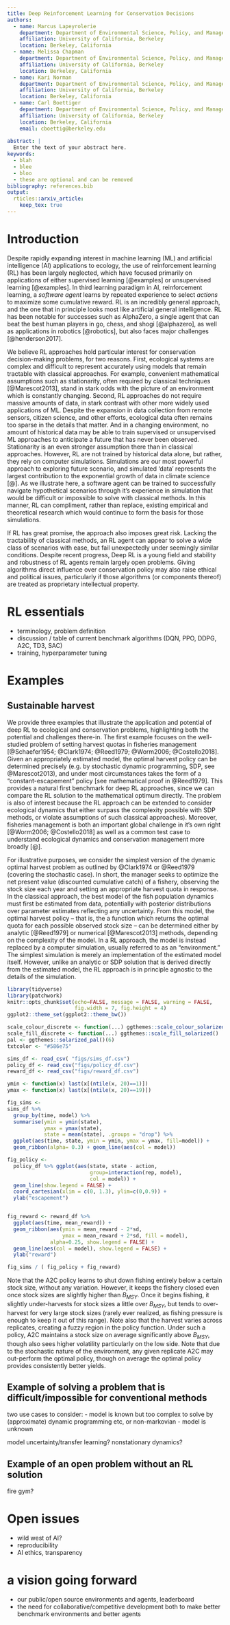 ```yaml
---
title: Deep Reinforcement Learning for Conservation Decisions
authors:
  - name: Marcus Lapeyrolerie
    department: Department of Environmental Science, Policy, and Management
    affiliation: University of California, Berkeley
    location: Berkeley, California
  - name: Melissa Chapman
    department: Department of Environmental Science, Policy, and Management
    affiliation: University of California, Berkeley
    location: Berkeley, California
  - name: Kari Norman
    department: Department of Environmental Science, Policy, and Management
    affiliation: University of California, Berkeley
    location: Berkeley, California
  - name: Carl Boettiger
    department: Department of Environmental Science, Policy, and Management
    affiliation: University of California, Berkeley
    location: Berkeley, California
    email: cboettig@berkeley.edu
    
abstract: |
  Enter the text of your abstract here.
keywords:
  - blah
  - blee
  - bloo
  - these are optional and can be removed
bibliography: references.bib
output: 
  rticles::arxiv_article:
    keep_tex: true
---
```


# Introduction

Despite rapidly expanding interest in machine learning (ML) and artificial intelligence (AI) applications to ecology, the use of reinforcement learning (RL) has been largely neglected, which have focused primarily on applications of either supervised learning [@examples] or unsupervised learning [@examples].  In third learning paradigm in AI, reinforcement learning, a _software agent_ learns by repeated experience to select _actions_ to maximize some cumulative reward.  RL is an incredibly general approach, and the one that in principle looks most like artificial general intelligence.  RL has been notable for successes such as AlphaZero, a single agent that can beat the best human players in go, chess, and shogi [@alphazero], as well as applications in robotics [@robotics], but also faces major challenges [@henderson2017].

We believe RL approaches hold particular interest for conservation decision-making problems, for two reasons.  First, ecological systems are complex and difficult to represent accurately using models that remain tractable with classical approaches.  For example, convenient mathematical assumptions such as stationarity, often required by classical techniques [@Marescot2013], stand in stark odds with the picture of an environment which is constantly changing.  Second, RL approaches do not require massive amounts of data, in stark contrast with other more widely used applications of ML.  Despite the expansion in data collection from remote sensors, citizen science, and other efforts, ecological data often remains too sparse in the details that matter.  And in a changing environment, no amount of historical data may be able to train supervised or unsupervised ML approaches to anticipate a future that has never been observed.  Stationarity is an even stronger assumption there than in classical approaches. However, RL are not trained by historical data alone, but rather, they rely on computer simulations.  Simulations are our most powerful approach to exploring future scenario, and simulated 'data' represents the largest contribution to the exponential growth of data in climate science [@].  As we illustrate here, a software agent can be trained to successfully navigate hypothetical scenarios through it's experience in simulation that would be difficult or impossible to solve with classical methods.  In this manner, RL can compliment, rather than replace, existing empirical and theoretical research which would continue to form the basis for those simulations.

If RL has great promise, the approach also imposes great risk.  Lacking the tractability of classical methods, an RL agent can appear to solve a wide class of scenarios with ease, but fail unexpectedly under seemingly similar conditions.  Despite recent progress, Deep RL is a young field and stability and robustness of RL agents remain largely open problems. Giving algorithms direct influence over conservation policy may also raise ethical and political issues, particularly if those algorithms (or components thereof) are treated as proprietary intellectual property. 


# RL essentials

- terminology, problem definition
- discussion / table of current benchmark algorithms (DQN, PPO, DDPG, A2C, TD3, SAC)
- training, hyperparameter tuning

# Examples

## Sustainable harvest

We provide three examples that illustrate the application and potential of deep RL to ecological and conservation problems, highlighting both the potential and challenges there-in.  The first example focuses on the well-studied problem of setting harvest quotas in fisheries management [@Schaefer1954; @Clark1974; @Reed1979; @Worm2006; @Costello2018].  Given an appropriately estimated model, the optimal harvest policy can be determined precisely (e.g. by stochastic dynamic programming, SDP, see @Marescot2013), and under most circumstances takes the form of a "constant-escapement" policy [see mathematical proof in @Reed1979]. This provides a natural first benchmark for deep RL approaches, since we can compare the RL solution to the mathematical optimum directly.  The problem is also of interest because the RL approach can be extended to consider ecological dynamics that either surpass the complexity possible with SDP methods, or violate assumptions of such classical approaches). Moreover, fisheries management is both an important global challenge in it's own right [@Worm2006; @Costello2018] as well as a common test case to understand ecological dynamics and conservation management more broadly [@].

For illustrative purposes, we consider the simplest version of the dynamic optimal harvest problem as outlined by @Clark1974 or @Reed1979 (covering the stochastic case).  In short, the manager seeks to optimize the net present value (discounted cumulative catch) of a fishery, observing the stock size each year and setting an appropriate harvest quota in response.  In the classical approach, the best model of the fish population dynamics must first be estimated from data, potentially with posterior distributions over parameter estimates reflecting any uncertainty. From this model, the optimal harvest policy -- that is, the a function which returns the optimal quota for each possible observed stock size -- can be determined either by analytic [@Reed1979] or numerical [@Marescot2013] methods, depending on the complexity of the model.  In a RL approach, the model is instead replaced by a computer simulation, usually referred to as an "environment."  The simplest simulation is merely an implementation of the estimated model itself.  However, unlike an analytic or SDP solution that is derived directly from the estimated model, the RL approach is in principle agnostic to the details of the simulation.


```r
library(tidyverse)
library(patchwork)
knitr::opts_chunk$set(echo=FALSE, message = FALSE, warning = FALSE,
                      fig.width = 7, fig.height = 4)
ggplot2::theme_set(ggplot2::theme_bw())

scale_colour_discrete <- function(...) ggthemes::scale_colour_solarized()
scale_fill_discrete <- function(...) ggthemes::scale_fill_solarized()
pal <- ggthemes::solarized_pal()(6)
txtcolor <- "#586e75"

```





```r
sims_df <- read_csv( "figs/sims_df.csv")
policy_df <- read_csv("figs/policy_df.csv")
reward_df <- read_csv("figs/reward_df.csv")

ymin <- function(x) last(x[(ntile(x, 20)==1)])
ymax <- function(x) last(x[(ntile(x, 20)==19)])

fig_sims <- 
sims_df %>% 
  group_by(time, model) %>% 
  summarise(ymin = ymin(state),
            ymax = ymax(state),
            state = mean(state), .groups = "drop") %>%
  ggplot(aes(time, state, ymin = ymin, ymax = ymax, fill=model)) + 
  geom_ribbon(alpha= 0.3) + geom_line(aes(col = model))

fig_policy <- 
  policy_df %>% ggplot(aes(state, state - action, 
                           group=interaction(rep, model),
                           col = model)) + 
  geom_line(show.legend = FALSE) + 
  coord_cartesian(xlim = c(0, 1.3), ylim=c(0,0.9)) + 
  ylab("escapement")


fig_reward <- reward_df %>% 
  ggplot(aes(time, mean_reward)) + 
  geom_ribbon(aes(ymin = mean_reward - 2*sd, 
                  ymax = mean_reward + 2*sd, fill = model),
              alpha=0.25, show.legend = FALSE) + 
  geom_line(aes(col = model), show.legend = FALSE) + 
  ylab("reward")
```

```r
fig_sims / ( fig_policy + fig_reward)
```


Note that the A2C policy learns to shut down fishing entirely below a certain stock size, without any variation.  However, it keeps the fishery closed even once stock sizes are slightly higher than $B_{MSY}$.  Once it begins fishing, it slightly under-harvests for stock sizes a little over $B_{MSY}$, but tends to over-harvest for very large stock sizes (rarely ever realized, as fishing pressure is enough to keep it out of this range). Note also that the harvest varies across replicates, creating a fuzzy region in the policy function. Under such a policy, A2C maintains a stock size on average significantly above $B_{MSY}$, though also sees higher volatility particularly on the low side.  Note that due to the stochastic nature of the environment, any given replicate A2C may out-perform the optimal policy, though on average the optimal policy provides consistently better yields.  


## Example of solving a problem that is difficult/impossible for conventional methods

two use cases to consider: 
  - model is known but too complex to solve by (approximate) dynamic programming etc, or non-markovian
  - model is unknown
  
model uncertainty/transfer learning? nonstationary dynamics? 

## Example of an open problem without an RL solution

fire gym?


# Open issues

- wild west of AI?
- reproducibility
- AI ethics, transparency

# a vision going forward

- our public/open source environments and agents, leaderboard
- the need for collaborative/competitive development both to make better benchmark environments and better agents



